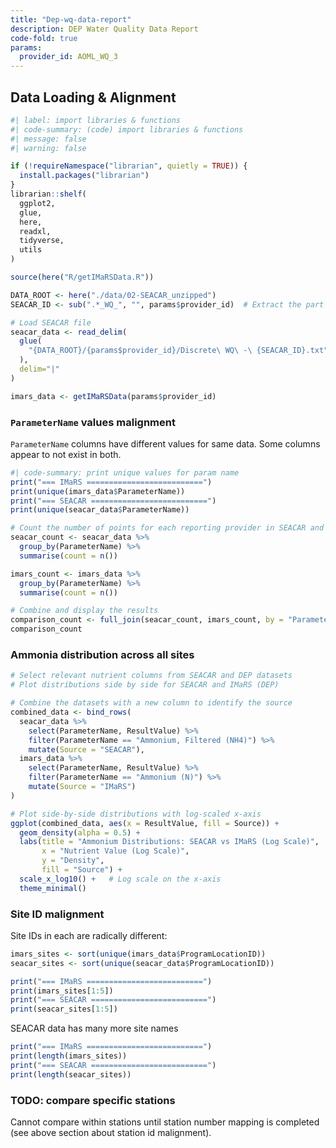 ```yaml
---
title: "Dep-wq-data-report"
description: DEP Water Quality Data Report
code-fold: true
params: 
  provider_id: AOML_WQ_3
---
```


## Data Loading & Alignment
  
```r
#| label: import libraries & functions
#| code-summary: (code) import libraries & functions
#| message: false
#| warning: false

if (!requireNamespace("librarian", quietly = TRUE)) {
  install.packages("librarian")
}
librarian::shelf(
  ggplot2,
  glue,
  here,
  readxl,
  tidyverse,
  utils
)

source(here("R/getIMaRSData.R"))

DATA_ROOT <- here("./data/02-SEACAR_unzipped")
SEACAR_ID <- sub(".*_WQ_", "", params$provider_id)  # Extract the part after _WQ_
```

```R
# Load SEACAR file
seacar_data <- read_delim(
  glue(
    "{DATA_ROOT}/{params$provider_id}/Discrete\ WQ\ -\ {SEACAR_ID}.txt"
  ),
  delim="|"
)

imars_data <- getIMaRSData(params$provider_id)
```

### `ParameterName` values malignment
`ParameterName` columns have different values for same data.
Some columns appear to not exist in both.

```R
#| code-summary: print unique values for param name
print("=== IMaRS ==========================")
print(unique(imars_data$ParameterName))
print("=== SEACAR ==========================")
print(unique(seacar_data$ParameterName))

```


```R
# Count the number of points for each reporting provider in SEACAR and DEP data
seacar_count <- seacar_data %>%
  group_by(ParameterName) %>%
  summarise(count = n())

imars_count <- imars_data %>%
  group_by(ParameterName) %>%
  summarise(count = n())

# Combine and display the results
comparison_count <- full_join(seacar_count, imars_count, by = "ParameterName", suffix = c("_SEACAR", "_IMaRS"))
comparison_count
```


### Ammonia distribution across all sites

```R
# Select relevant nutrient columns from SEACAR and DEP datasets
# Plot distributions side by side for SEACAR and IMaRS (DEP)

# Combine the datasets with a new column to identify the source
combined_data <- bind_rows(
  seacar_data %>% 
    select(ParameterName, ResultValue) %>%
    filter(ParameterName == "Ammonium, Filtered (NH4)") %>% 
    mutate(Source = "SEACAR"),
  imars_data %>% 
    select(ParameterName, ResultValue) %>%
    filter(ParameterName == "Ammonium (N)") %>% 
    mutate(Source = "IMaRS")
)

# Plot side-by-side distributions with log-scaled x-axis
ggplot(combined_data, aes(x = ResultValue, fill = Source)) +
  geom_density(alpha = 0.5) +
  labs(title = "Ammonium Distributions: SEACAR vs IMaRS (Log Scale)",
       x = "Nutrient Value (Log Scale)",
       y = "Density",
       fill = "Source") +
  scale_x_log10() +   # Log scale on the x-axis
  theme_minimal()


```


### Site ID malignment
Site IDs in each are radically different:

```R
imars_sites <- sort(unique(imars_data$ProgramLocationID))
seacar_sites <- sort(unique(seacar_data$ProgramLocationID))

print("=== IMaRS ==========================")
print(imars_sites[1:5])
print("=== SEACAR ==========================")
print(seacar_sites[1:5])

```

SEACAR data has many more site names

```R
print("=== IMaRS ==========================")
print(length(imars_sites))
print("=== SEACAR ==========================")
print(length(seacar_sites))

```


### TODO: compare specific stations
Cannot compare within stations until station number mapping is completed (see above section about station id malignment).

